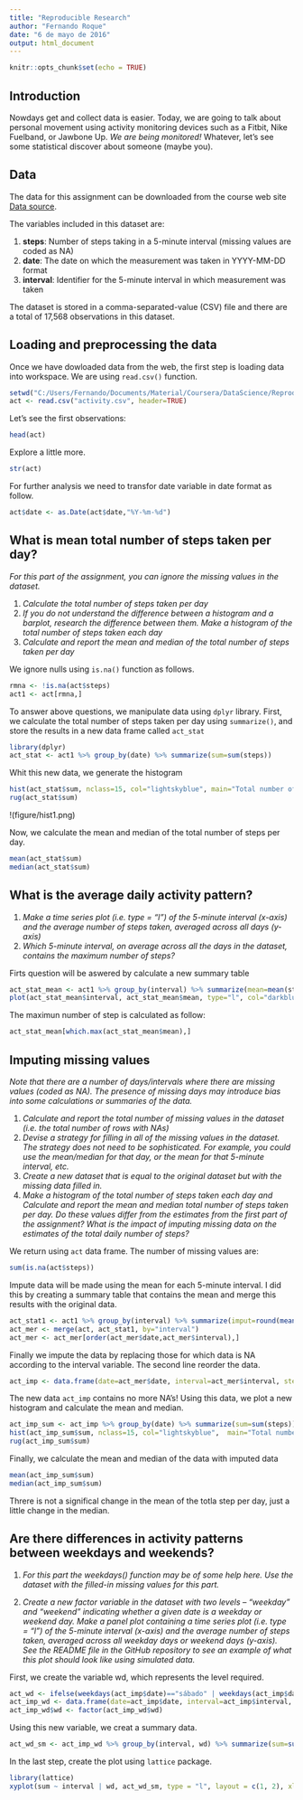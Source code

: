 ```yaml
---
title: "Reproducible Research"
author: "Fernando Roque"
date: "6 de mayo de 2016"
output: html_document
---
```


```r
knitr::opts_chunk$set(echo = TRUE)
```

## Introduction

Nowdays get and collect data is easier. Today, we are going to talk about personal movement using activity monitoring devices such as a Fitbit, Nike Fuelband, or Jawbone Up. *We are being monitored!* Whatever, let's see some statistical discover about someone (maybe you).


## Data

The data for this assignment can be downloaded from the course web site [Data source](https://d396qusza40orc.cloudfront.net/repdata%2Fdata%2Factivity.zip).

The variables included in this dataset are:

1. **steps**: Number of steps taking in a 5-minute interval (missing values are coded as NA)
2. **date**: The date on which the measurement was taken in YYYY-MM-DD format
3. **interval**: Identifier for the 5-minute interval in which measurement was taken

The dataset is stored in a comma-separated-value (CSV) file and there are a total of 17,568 observations in this dataset.


## Loading and preprocessing the data

Once we have dowloaded data from the web, the first step is loading data into workspace. We are using `read.csv()` function. 

```r
setwd("C:/Users/Fernando/Documents/Material/Coursera/DataScience/Reproducible_Research")
act <- read.csv("activity.csv", header=TRUE)
```

Let's see the first observations:


```r
head(act)
```

Explore a little more.

```r
str(act)
```

For further analysis we need to transfor date variable in date format as follow.

```r
act$date <- as.Date(act$date,"%Y-%m-%d")
```



## What is mean total number of steps taken per day?

 *For this part of the assignment, you can ignore the missing values in the dataset.*

 1. *Calculate the total number of steps taken per day*
 2. *If you do not understand the difference between a histogram and a barplot, research the difference between them. Make a histogram of the total number of steps taken each day*
 3. *Calculate and report the mean and median of the total number of steps taken per day*

We ignore nulls using `is.na()` function as follows.

```r
rmna <- !is.na(act$steps)
act1 <- act[rmna,]
```


To answer above questions, we manipulate data using `dplyr` library. First, we calculate the total number of steps taken per day using `summarize()`, and store the results in a new data frame called `act_stat`

```r
library(dplyr)
act_stat <- act1 %>% group_by(date) %>% summarize(sum=sum(steps))
```
Whit this new data, we generate the histogram

```r
hist(act_stat$sum, nclass=15, col="lightskyblue", main="Total number of steps per day", xlab="Total number of steps per day")
rug(act_stat$sum)
```

!(figure/hist1.png) 


Now, we calculate the mean and median of the total number of steps per day.

```r
mean(act_stat$sum)
median(act_stat$sum)
```


## What is the average daily activity pattern?

 1. *Make a time series plot (i.e. type = "l") of the 5-minute interval (x-axis) and the average number of steps taken, averaged across all days (y-axis)*
 2. *Which 5-minute interval, on average across all the days in the dataset, contains the maximum number of steps?*

Firts question will be aswered by calculate a new summary table
```r
act_stat_mean <- act1 %>% group_by(interval) %>% summarize(mean=mean(steps))
plot(act_stat_mean$interval, act_stat_mean$mean, type="l", col="darkblue", lwd=2)
```

The maximun number of step is calculated as follow:

```r
act_stat_mean[which.max(act_stat_mean$mean),]

```


## Imputing missing values

*Note that there are a number of days/intervals where there are missing values (coded as NA). The presence of missing days may introduce bias into some calculations or summaries of the data.*

 1. *Calculate and report the total number of missing values in the dataset (i.e. the total number of rows with NAs)*
 2. *Devise a strategy for filling in all of the missing values in the dataset. The strategy does not need to be sophisticated. For example, you could use the mean/median for that day, or the mean for that 5-minute interval, etc.*
 3. *Create a new dataset that is equal to the original dataset but with the missing data filled in.*
 4. *Make a histogram of the total number of steps taken each day and Calculate and report the mean and median total number of steps taken per day. Do these values differ from the estimates from the first part of the assignment? What is the impact of imputing missing data on the estimates of the total daily number of steps?*

We return using `act` data frame. The number of missing values are:
```r
sum(is.na(act$steps))
```

Impute data will be made using the mean for each 5-minute interval. I did this by creating a summary table that contains the mean and merge this results with the original data.

```r
act_stat1 <- act1 %>% group_by(interval) %>% summarize(imput=round(mean(steps)))
act_mer <- merge(act, act_stat1, by="interval")
act_mer <- act_mer[order(act_mer$date,act_mer$interval),]
```

Finally we impute the data by replacing those for which data is NA according to the interval variable. The second line reorder the data.

```r
act_imp <- data.frame(date=act_mer$date, interval=act_mer$interval, steps=ifelse(is.na(act$steps), act_mer$imput, act_mer$steps ))

```

The new data `act_imp` contains no more NA's! Using this data, we plot a new histogram and calculate the mean and median.
```r
act_imp_sum <- act_imp %>% group_by(date) %>% summarize(sum=sum(steps))
hist(act_imp_sum$sum, nclass=15, col="lightskyblue",  main="Total number of steps per day", xlab="Total number of steps per day")
rug(act_imp_sum$sum)

```

Finally, we calculate the mean and median of the data with imputed data

```r
mean(act_imp_sum$sum)
median(act_imp_sum$sum)

```
Threre is not a significal change in the mean of the totla step per day, just a little change in the median.


## Are there differences in activity patterns between weekdays and weekends?

 1. *For this part the weekdays() function may be of some help here. Use the dataset with the filled-in missing values for this part.*
 
 2. *Create a new factor variable in the dataset with two levels – “weekday” and “weekend” indicating whether a given date is a weekday or weekend day.*
 *Make a panel plot containing a time series plot (i.e. type = "l") of the 5-minute interval (x-axis) and the average number of steps taken, averaged across all weekday days or weekend days (y-axis). See the README file in the GitHub repository to see an example of what this plot should look like using simulated data.*

First, we create the variable wd, which represents the level required.

```r
act_wd <- ifelse(weekdays(act_imp$date)=="sábado" | weekdays(act_imp$date)=="domingo" ,"Weekend","Weekday")
act_imp_wd <- data.frame(date=act_imp$date, interval=act_imp$interval, steps=act_imp$steps, wd=act_wd)
act_imp_wd$wd <- factor(act_imp_wd$wd)

```
Using this new variable, we creat a summary data.

```r
act_wd_sm <- act_imp_wd %>% group_by(interval, wd) %>% summarize(sum=sum(steps))

```
In the last step, create the plot using `lattice` package.

```r
library(lattice)
xyplot(sum ~ interval | wd, act_wd_sm, type = "l", layout = c(1, 2), xlab = "Interval", ylab = "Number of steps")

```


